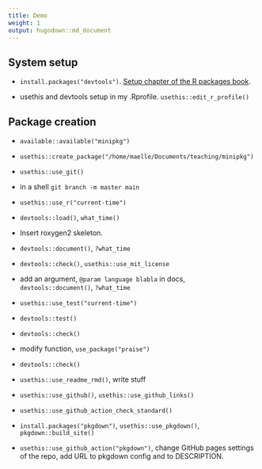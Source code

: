 ```yaml
---
title: Demo
weight: 1
output: hugodown::md_document
---
```


## System setup

* `install.packages("devtools")`. [Setup chapter of the R packages book](https://r-pkgs.org/setup.html).

* usethis and devtools setup in my .Rprofile. `usethis::edit_r_profile()`

## Package creation

* `available::available("minipkg")`

* `usethis::create_package("/home/maelle/Documents/teaching/minipkg")`

* `usethis::use_git()`

* in a shell `git branch -m master main`

* `usethis::use_r("current-time")`

* `devtools::load()`, `what_time()`

* Insert roxygen2 skeleton.

* `devtools::document()`, `?what_time`

* `devtools::check()`, `usethis::use_mit_license` 

* add an argument, `@param language blabla` in docs, `devtools::document()`, `?what_time`

* `usethis::use_test("current-time")`

* `devtools::test()`

* `devtools::check()`

*  modify function, `use_package("praise")`

* `devtools::check()`

* `usethis::use_readme_rmd()`, write stuff

* `usethis::use_github()`,  `usethis::use_github_links()`

* `usethis::use_github_action_check_standard()`

* `install.packages("pkgdown")`, `usethis::use_pkgdown()`, `pkgdown::build_site()`

* `usethis::use_github_action("pkgdown")`, change GitHub pages settings of the repo, add URL to pkgdown config and to DESCRIPTION.